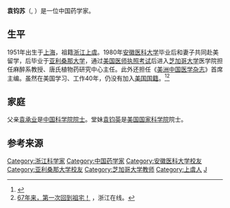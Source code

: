 '''袁钧苏'''（{{lang-en|Chun-Su Yuan}}, {{bd|1951年||}}）是一位中国药学家。

==生平==
1951年出生于[[上海|上海]]，祖籍[[浙江|浙江]][[上虞|上虞]]。1980年[[安徽医科大学|安徽医科大学]]毕业后和妻子共同赴美留学，后毕业于[[亚利桑那大学|亚利桑那大学]]，通过[[美国医师执照考试|美国医师执照考试]]后进入[[芝加哥大学|芝加哥大学]]医学院担任麻醉系教授、唐氏植物药研究中心主任。此外还担任《[[美洲中国医学杂志|美洲中国医学杂志]]》首席主编。虽然在美国学习、工作40年，仍没有加入[[美国国籍|美国国籍]]。<ref>{{Cite web |url=http://tangcenter.uchicago.edu/ |title=存档副本 |access-date=2020-10-17 |archive-date=2020-10-17 |archive-url=https://web.archive.org/web/20201017195332/https://tangcenter.uchicago.edu/ |dead-url=no }}</ref><ref>[https://zjnews.zjol.com.cn/zjnews/sxnews/201811/t20181119_8778061.shtml 67年来，第一次回到祖宅！] {{Wayback|url=https://zjnews.zjol.com.cn/zjnews/sxnews/201811/t20181119_8778061.shtml |date=20201021194055 }}，浙江在线。</ref>

==家庭==
父亲[[袁承业_(化学家)|袁承业]]是[[中国科学院院士|中国科学院院士]]。堂妹[[袁钧英|袁钧英]]是[[美国国家科学院|美国国家科学院]]院士。

==参考来源==
{{Reflist}}

{{authority control}}
{{DEFAULTSORT:Y}}
[[Category:浙江科学家|Category:浙江科学家]]
[[Category:中国药学家|Category:中国药学家]]
[[Category:安徽医科大学校友|Category:安徽医科大学校友]]
[[Category:亚利桑那大学校友|Category:亚利桑那大学校友]]
[[Category:芝加哥大学教师|Category:芝加哥大学教师]]
[[Category:上虞人|Category:上虞人]]
[[Category:袁姓|J]]